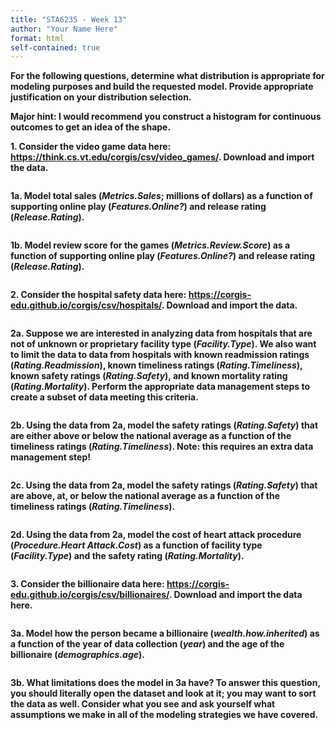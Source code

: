 ```yaml
---
title: "STA6235 - Week 13"
author: "Your Name Here"
format: html
self-contained: true
---
```


**For the following questions, determine what distribution is appropriate for modeling purposes and build the requested model. Provide appropriate justification on your distribution selection.**

**Major hint: I would recommend you construct a histogram for continuous outcomes to get an idea of the shape.**

**1. Consider the video game data here: [https://think.cs.vt.edu/corgis/csv/video_games/](https://think.cs.vt.edu/corgis/csv/video_games/). Download and import the data.**

```r

```

**1a. Model total sales (*Metrics.Sales*; millions of dollars) as a function of supporting online play (*Features.Online?*) and release rating (*Release.Rating*).**

```r

```

**1b. Model review score for the games (*Metrics.Review.Score*) as a function of supporting online play (*Features.Online?*) and release rating (*Release.Rating*).**

```r

```

**2. Consider the hospital safety data here: [https://corgis-edu.github.io/corgis/csv/hospitals/](https://corgis-edu.github.io/corgis/csv/hospitals/). Download and import the data.** 

```r

```

**2a. Suppose we are interested in analyzing data from hospitals that are not of unknown or proprietary facility type (*Facility.Type*). We also want to limit the data to data from hospitals with known readmission ratings (*Rating.Readmission*), known timeliness ratings (*Rating.Timeliness*), known safety ratings (*Rating.Safety*), and known mortality rating (*Rating.Mortality*). Perform the appropriate data management steps to create a subset of data meeting this criteria.**

```r

```

**2b. Using the data from 2a, model the safety ratings (*Rating.Safety*) that are either above or below the national average as a function of the timeliness ratings (*Rating.Timeliness*). Note: this requires an extra data management step!**

```r

```

**2c. Using the data from 2a, model the safety ratings (*Rating.Safety*) that are above, at, or below the national average as a function of the timeliness ratings (*Rating.Timeliness*).**

```r

```

**2d. Using the data from 2a, model the cost of heart attack procedure (*Procedure.Heart Attack.Cost*) as a function of facility type (*Facility.Type*) and the safety rating (*Rating.Mortality*).**

```r

```

**3. Consider the billionaire data here: [https://corgis-edu.github.io/corgis/csv/billionaires/](https://corgis-edu.github.io/corgis/csv/billionaires/). Download and import the data here.** 

```r

```

**3a. Model how the person became a billionaire (*wealth.how.inherited*) as a function of the year of data collection (*year*) and the age of the billionaire (*demographics.age*).**

```r

```

**3b. What limitations does the model in 3a have? To answer this question, you should literally open the dataset and look at it; you may want to sort the data as well. Consider what you see and ask yourself what assumptions we make in all of the modeling strategies we have covered.**





















